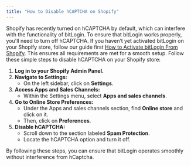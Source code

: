 ```yaml
---
title: "How to Disable hCAPTCHA on Shopify"
---
```


Shopify has recently turned on hCAPTCHA by default, which can interfere with the functionality of bitLogin. To ensure that bitLogin works properly, you'll need to turn off hCAPTCHA. If you haven’t yet activated bitLogin on your Shopify store, follow our guide first [How to Activate bitLogin From Shopify](https://www.bitbybit.studio/knowledge-base/how-to-activate-bitlogin-from-shopify). This ensures all requirements are met for a smooth setup. Follow these simple steps to disable hCAPTCHA on your Shopify store:

1. **Log in to your Shopify Admin Panel.**
2. **Navigate to Settings:**
	* On the left sidebar, click on **Settings**.
3. **Access Apps and Sales Channels:**
	* Within the Settings menu, select **Apps and sales channels**.
4. **Go to Online Store Preferences:**
	* Under the Apps and sales channels section, find **Online store** and click on it.
	* Then, click on **Preferences**.
5. **Disable hCAPTCHA:**
	* Scroll down to the section labeled **Spam Protection**.
	* Locate the hCAPTCHA option and turn it off.

By following these steps, you can ensure that bitLogin operates smoothly without interference from hCaptcha.
